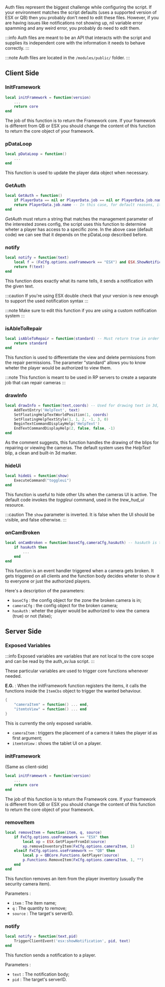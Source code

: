 


Auth files represent the biggest challenge while configuring the script.
If your environment matches the script defaults (uses a supported version of ESX or QB) then you probably don't need to edit these files.
However, if you are having issues like notifications not showing up, nil variable error spamming and any weird error, you probably do need to edit them.

:::info
Auth files are meant to be an API that interacts with the script and supplies its independent core with the information it needs
to behave correctly.
:::

:::note
Auth files are located in the `/modules/public/` folder.
:::

## Client Side

### InitFramework

```lua title="(string) -> object"
local initFramework = function(version)
    ...
    return core
end
```

The job of this function is to return the Framework core.
If your framework is different from QB or ESX you should change the content of this function to return
the core object of your framework.

### pDataLoop

```lua title="() -> any"
local pDataLoop = function()
    ...
end
```

This function is used to update the player data object when necessary.

### GetAuth

```lua title="() -> string"
local GetAuth = function()
    if PlayerData == nil or PlayerData.job == nil or PlayerData.job.name == nil then return end
    return PlayerData.job.name -- In this case, for default reasons, it returns the job name
end
```

*GetAuth* must return a string that matches the management parameter of the interested zones config,
the script uses this function to determine wheter a player has access to a specific zone.
In the above case (default code) we can see that it depends on the pDataLoop described before.

### notify

```lua title="(string) -> any"
local notify = function(text)
    local f = (FxCfg.options.useFramework == "ESX") and ESX.ShowNotification or QBCore.Functions.Notify
    return f(text)
end
```

This function does exactly what its name tells, it sends a notification with the given text.

:::caution
If you're using ESX double check that your version is new enough to support the used notification syntax
:::

:::note
Make sure to edit this function if you are using a custom notification system
:::

### isAbleToRepair

```lua title="(boolean) -> boolean"
local isAbleToRepair = function(standard) -- Must return true in order for the player to be able to fix the cameras // The parameter is the standard auth ( player has a management role for the zone )
    return standard
end
```

This function is used to differentiate the view and delete permissions from the repair permissions.
The parameter "standard" allows you to know wheter the player would be authorized to view them.

:::note
This function is meant to be used in RP servers to create a separate job that can repair cameras
:::

### drawInfo

```lua title="(string, vector3) -> any"
local drawInfo = function(text,coords) -- Used for drawing text in 3d, change to your liking
    AddTextEntry('HelpText', text)
    SetFloatingHelpTextWorldPosition(1, coords)
    SetFloatingHelpTextStyle(1, 1, 2, -1, 3, 0)
    BeginTextCommandDisplayHelp('HelpText')
    EndTextCommandDisplayHelp(2, false, false, -1)
end
```

As the comment suggests, this function handles the drawing of the blips for repairing or viewing the cameras.
The default system uses the *HelpText* blip, a clean and built-in 3d marker.


### hideUi

```lua title="(boolean) -> any"
local hideUi = function(show) 
    ExecuteCommand("toggleui")
end
```

This function is useful to hide other UIs when the cameras UI is active.
The default code invokes the *toggleui* command, used in the *trew_hud_ui* resource.

:::caution
The `show` parameter is inverted. It is false when the UI should be visible, and false otherwise.
:::

### onCamBroken

```lua title="(object, object, boolean) -> any"
local onCamBroken = function(baseCfg,cameraCfg,hasAuth) -- hasAuth is true when the player has the permissions needed to view the camera
    if hasAuth then
        ...
    end
end
```

This function is an event handler triggered when a camera gets broken.
It gets triggered on all clients and the function body decides wheter to show it to everyone or just the authorized
players.

Here's a description of the parameters: 

- `baseCfg` : the config object for the zone the broken camera is in;
- `cameraCfg` : the config object for the broken camera;
- `hasAuth` : wheter the player would be authorized to view the camera (true) or not (false);

## Server Side

### Exposed Variables

:::info
Exposed variables are variables that are not local to the core scope and can be read by the auth_sv.lua script.
:::

These particular variables are used to trigger core functions whenever needed.

**E.G.** : When the initFramework function registers the items, it calls the functions inside the `ItemCbs` object to trigger the wanted behaviour.

```lua title="ItemCbs"
{
    "cameraItem" = function() ... end,
    "itemtoView" = function() ... end
}
```

This is currently the only exposed variable.

- `cameraItem` : triggers the placement of a camera it takes the player id as first argument;
- `itemtoView` : shows the tablet UI on a player.

### initFramework

(Same as client-side)

```lua title="(string) -> object"
local initFramework = function(version)
    ...
    return core
end
```

The job of this function is to return the Framework core.
If your framework is different from QB or ESX you should change the content of this function to return
the core object of your framework.

### removeItem

```lua title="(string, number, number) -> any"
local removeItem = function(item, q, source)
    if FxCfg.options.useFramework == "ESX" then
        local xp = ESX.GetPlayerFromId(source)
        xp.removeInventoryItem(FxCfg.options.cameraItem, 1)
    elseif FxCfg.options.useFramework == "QB" then
        local p = QBCore.Functions.GetPlayer(source)
        p.Functions.RemoveItem(FxCfg.options.cameraItem, 1, "")
    end
end
```
This function removes an item from the player inventory (usually the security camera item).

Parameters :

- `item` : The item name;
- `q` : The quantity to remove;
- `source` : The target's serverID.


### notify


```lua title="(string, number) -> any"
local notify = function(text,pid)
    TriggerClientEvent('esx:showNotification', pid, text)
end
```
This function sends a notification to a player.

Parameters : 

- `text` : The notification body;
- `pid` : The target's serverID.


